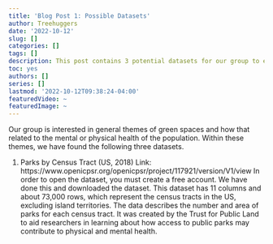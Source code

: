 ```yaml
---
title: 'Blog Post 1: Possible Datasets'
author: Treehuggers
date: '2022-10-12'
slug: []
categories: []
tags: []
description: This post contains 3 potential datasets for our group to explore during our final project. 
toc: yes
authors: []
series: []
lastmod: '2022-10-12T09:38:24-04:00'
featuredVideo: ~
featuredImage: ~
---
```


Our group is interested in general themes of green spaces and how that related to the mental or physical health of the population. Within these themes, we have found the following three datasets. 

1. Parks by Census Tract (US, 2018)
Link: https://www.openicpsr.org/openicpsr/project/117921/version/V1/view
In order to open the dataset, you must create a free account. We have done this and downloaded the dataset. This dataset has 11 columns and about 73,000 rows, which represent the census tracts in the US, excluding island territories. The data describes the number and area of parks for each census tract. It was created by the Trust for Public Land to aid researchers in learning about how access to public parks may contribute to physical and mental health.